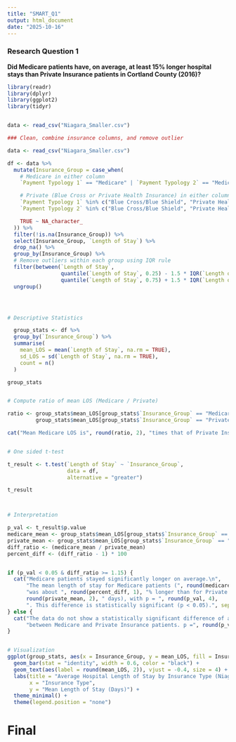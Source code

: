 ```yaml
---
title: "SMART_Q1"
output: html_document
date: "2025-10-16"
---
```

### Research Question 1  
**Did Medicare patients have, on average, at least 15% longer hospital stays than Private Insurance patients in Cortland County (2016)?**
```r




library(readr)
library(dplyr)
library(ggplot2)
library(tidyr)


data <- read_csv("Niagara_Smaller.csv")

### Clean, combine insurance columns, and remove outlier

data <- read_csv("Niagara_Smaller.csv")

df <- data %>%
  mutate(Insurance_Group = case_when(
    # Medicare in either column
    `Payment Typology 1` == "Medicare" | `Payment Typology 2` == "Medicare" ~ "Medicare",

    # Private (Blue Cross or Private Health Insurance) in either column
    `Payment Typology 1` %in% c("Blue Cross/Blue Shield", "Private Health Insurance") |
    `Payment Typology 2` %in% c("Blue Cross/Blue Shield", "Private Health Insurance") ~ "Private Insurance",

    TRUE ~ NA_character_
  )) %>%
  filter(!is.na(Insurance_Group)) %>%
  select(Insurance_Group, `Length of Stay`) %>%
  drop_na() %>%
  group_by(Insurance_Group) %>%
  # Remove outliers within each group using IQR rule
  filter(between(`Length of Stay`,
                 quantile(`Length of Stay`, 0.25) - 1.5 * IQR(`Length of Stay`),
                 quantile(`Length of Stay`, 0.75) + 1.5 * IQR(`Length of Stay`))) %>%
  ungroup()




# Descriptive Statistics

  group_stats <- df %>%
  group_by(`Insurance_Group`) %>%
  summarise(
    mean_LOS = mean(`Length of Stay`, na.rm = TRUE),
    sd_LOS = sd(`Length of Stay`, na.rm = TRUE),
    count = n()
  )

group_stats


# Compute ratio of mean LOS (Medicare / Private)

ratio <- group_stats$mean_LOS[group_stats$`Insurance_Group` == "Medicare"] /
         group_stats$mean_LOS[group_stats$`Insurance_Group` == "Private Insurance"]

cat("Mean Medicare LOS is", round(ratio, 2), "times that of Private Insurance.\n")


# One sided t-test

t_result <- t.test(`Length of Stay` ~ `Insurance_Group`,
                   data = df,
                   alternative = "greater")

t_result



# Interpretation

p_val <- t_result$p.value
medicare_mean <- group_stats$mean_LOS[group_stats$`Insurance_Group` == "Medicare"]
private_mean <- group_stats$mean_LOS[group_stats$`Insurance_Group` == "Private Insurance"]
diff_ratio <- (medicare_mean / private_mean)
percent_diff <- (diff_ratio - 1) * 100


if (p_val < 0.05 & diff_ratio >= 1.15) {
  cat("Medicare patients stayed significantly longer on average.\n",
      "The mean length of stay for Medicare patients (", round(medicare_mean, 2), " days) ",
      "was about ", round(percent_diff, 1), "% longer than for Private Insurance patients (",
      round(private_mean, 2), " days), with p = ", round(p_val, 4),
      ". This difference is statistically significant (p < 0.05).", sep = "")
} else {
  cat("The data do not show a statistically significant difference of at least 15% in average hospital stay ",
      "between Medicare and Private Insurance patients. p =", round(p_val, 4))
}


# Visualization
ggplot(group_stats, aes(x = Insurance_Group, y = mean_LOS, fill = Insurance_Group)) +
  geom_bar(stat = "identity", width = 0.6, color = "black") +
  geom_text(aes(label = round(mean_LOS, 2)), vjust = -0.4, size = 4) +
  labs(title = "Average Hospital Length of Stay by Insurance Type (Niagara County, 2012)",
       x = "Insurance Type",
       y = "Mean Length of Stay (Days)") +
  theme_minimal() +
  theme(legend.position = "none")
```

# Final 